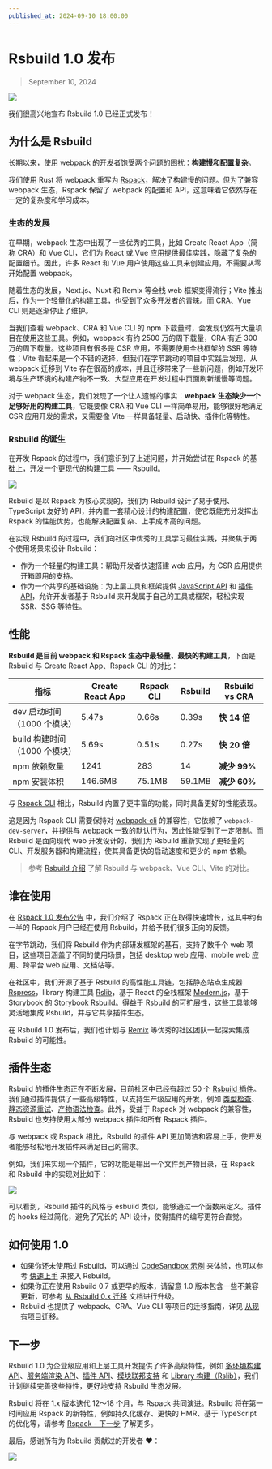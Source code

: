 ```yaml
---
published_at: 2024-09-10 18:00:00
---
```


# Rsbuild 1.0 发布

> September 10, 2024

![](https://assets.rspack.dev/rsbuild/assets/rsbuild-1-0-banner.png)

我们很高兴地宣布 Rsbuild 1.0 已经正式发布！

## 为什么是 Rsbuild

长期以来，使用 webpack 的开发者饱受两个问题的困扰：**构建慢和配置复杂**。

我们使用 Rust 将 webpack 重写为 [Rspack](https://github.com/web-infra-dev/rspack)，解决了构建慢的问题。但为了兼容 webpack 生态，Rspack 保留了 webpack 的配置和 API，这意味着它依然存在一定的复杂度和学习成本。

### 生态的发展

在早期，webpack 生态中出现了一些优秀的工具，比如 Create React App（简称 CRA）和 Vue CLI，它们为 React 或 Vue 应用提供最佳实践，隐藏了复杂的配置细节。因此，许多 React 和 Vue 用户使用这些工具来创建应用，不需要从零开始配置 webpack。

随着生态的发展，Next.js、Nuxt 和 Remix 等全栈 web 框架变得流行；Vite 推出后，作为一个轻量化的构建工具，也受到了众多开发者的青睐。而 CRA、Vue CLI 则是逐渐停止了维护。

当我们查看 webpack、CRA 和 Vue CLI 的 npm 下载量时，会发现仍然有大量项目在使用这些工具。例如，webpack 有约 2500 万的周下载量，CRA 有近 300 万的周下载量。这些项目有很多是 CSR 应用，不需要使用全栈框架的 SSR 等特性；Vite 看起来是一个不错的选择，但我们在字节跳动的项目中实践后发现，从 webpack 迁移到 Vite 存在很高的成本，并且迁移带来了一些新问题，例如开发环境与生产环境的构建产物不一致、大型应用在开发过程中页面刷新缓慢等问题。

对于 webpack 生态，我们发现了一个让人遗憾的事实：**webpack 生态缺少一个足够好用的构建工具**，它既要像 CRA 和 Vue CLI 一样简单易用，能够很好地满足 CSR 应用开发的需求，又需要像 Vite 一样具备轻量、启动快、插件化等特性。

### Rsbuild 的诞生

在开发 Rspack 的过程中，我们意识到了上述问题，并开始尝试在 Rspack 的基础上，开发一个更现代的构建工具 —— Rsbuild。

![](https://assets.rspack.dev/rsbuild/assets/rsbuild-1-0-homepage.png)

Rsbuild 是以 Rspack 为核心实现的，我们为 Rsbuild 设计了易于使用、TypeScript 友好的 API，并内置一套精心设计的构建配置，使它既能充分发挥出 Rspack 的性能优势，也能解决配置复杂、上手成本高的问题。

在实现 Rsbuild 的过程中，我们向社区中优秀的工具学习最佳实践，并聚焦于两个使用场景来设计 Rsbuild：

- 作为一个轻量的构建工具：帮助开发者快速搭建 web 应用，为 CSR 应用提供开箱即用的支持。
- 作为一个共享的基础设施：为上层工具和框架提供 [JavaScript API](https://rsbuild.dev/api/start/) 和 [插件 API](https://rsbuild.dev/plugins/dev/)，允许开发者基于 Rsbuild 来开发属于自己的工具或框架，轻松实现 SSR、SSG 等特性。

## 性能

**Rsbuild 是目前 webpack 和 Rspack 生态中最轻量、最快的构建工具**，下面是 Rsbuild 与 Create React App、Rspack CLI 的对比：

| 指标                          | Create React App | Rspack CLI | Rsbuild | Rsbuild vs CRA |
| ----------------------------- | ---------------- | ---------- | ------- | -------------- |
| dev 启动时间（1000 个模块）   | 5.47s            | 0.66s      | 0.39s   | **快 14 倍**   |
| build 构建时间（1000 个模块） | 5.69s            | 0.51s      | 0.27s   | **快 20 倍**   |
| npm 依赖数量                  | 1241             | 283        | 14      | **减少 99%**   |
| npm 安装体积                  | 146.6MB          | 75.1MB     | 59.1MB  | **减少 60%**   |

与 [Rspack CLI](https://www.npmjs.com/package/@rspack/cli) 相比，Rsbuild 内置了更丰富的功能，同时具备更好的性能表现。

这是因为 Rspack CLI 需要保持对 [webpack-cli](https://www.npmjs.com/package/webpack-cli) 的兼容性，它依赖了 `webpack-dev-server`，并提供与 webpack 一致的默认行为，因此性能受到了一定限制。而 Rsbuild 是面向现代 web 开发设计的，我们为 Rsbuild 重新实现了更轻量的 CLI、开发服务器和构建流程，使其具备更快的启动速度和更少的 npm 依赖。

> 参考 [Rsbuild 介绍](https://rsbuild.dev/zh/guide/start/index) 了解 Rsbuild 与 webpack、Vue CLI、Vite 的对比。

## 谁在使用

在 [Rspack 1.0 发布公告](https://rspack.dev/zh/blog/announcing-1-0) 中，我们介绍了 Rspack 正在取得快速增长，这其中约有一半的 Rspack 用户已经在使用 Rsbuild，并给予我们很多正向的反馈。

在字节跳动，我们将 Rsbuild 作为内部研发框架的基石，支持了数千个 web 项目，这些项目涵盖了不同的使用场景，包括 desktop web 应用、mobile web 应用、跨平台 web 应用、文档站等。

在社区中，我们开源了基于 Rsbuild 的高性能工具链，包括静态站点生成器 [Rspress](https://github.com/web-infra-dev/rspress)，library 构建工具 [Rslib](https://github.com/web-infra-dev/rslib)，基于 React 的全栈框架 [Modern.js](https://github.com/web-infra-dev/modern.js)，基于 Storybook 的 [Storybook Rsbuild](https://github.com/rspack-contrib/storybook-rsbuild)。得益于 Rsbuild 的可扩展性，这些工具能够灵活地集成 Rsbuild，并与它共享插件生态。

在 Rsbuild 1.0 发布后，我们也计划与 [Remix](https://github.com/remix-run/remix) 等优秀的社区团队一起探索集成 Rsbuild 的可能性。

## 插件生态

Rsbuild 的插件生态正在不断发展，目前社区中已经有超过 50 个 [Rsbuild 插件](https://github.com/web-infra-dev/awesome-rspack?tab=readme-ov-file#rsbuild-plugins)。我们通过插件提供了一些高级特性，以支持生产级应用的开发，例如 [类型检查](https://rsbuild.dev/plugins/list/plugin-type-check)、[静态资源重试](https://rsbuild.dev/plugins/list/plugin-assets-retry)、[产物语法检查](https://github.com/rspack-contrib/rsbuild-plugin-check-syntax)。此外，受益于 Rspack 对 webpack 的兼容性，Rsbuild 也支持使用大部分 webpack 插件和所有 Rspack 插件。

与 webpack 或 Rspack 相比，Rsbuild 的插件 API 更加简洁和容易上手，使开发者能够轻松地开发插件来满足自己的需求。

例如，我们来实现一个插件，它的功能是输出一个文件到产物目录，在 Rspack 和 Rsbuild 中的实现对比如下：

![](https://assets.rspack.dev/rsbuild/assets/rsbuild-1-0-plugin-compare.png)

可以看到，Rsbuild 插件的风格与 esbuild 类似，能够通过一个函数来定义。插件的 hooks 经过简化，避免了冗长的 API 设计，使得插件的编写更符合直觉。

## 如何使用 1.0

- 如果你还未使用过 Rsbuild，可以通过 [CodeSandbox 示例](https://codesandbox.io/p/github/rspack-contrib/rsbuild-codesandbox-example) 来体验，也可以参考 [快速上手](https://rsbuild.dev/zh/guide/start/quick-start) 来接入 Rsbuild。
- 如果你正在使用 Rsbuild 0.7 或更早的版本，请留意 1.0 版本包含一些不兼容更新，可参考 [从 Rsbuild 0.x 迁移](https://rsbuild.dev/zh/guide/migration/rsbuild-0-x) 文档进行升级。
- Rsbuild 也提供了 webpack、CRA、Vue CLI 等项目的迁移指南，详见 [从现有项目迁移](https://rsbuild.dev/zh/guide/start/quick-start#%E4%BB%8E%E7%8E%B0%E6%9C%89%E9%A1%B9%E7%9B%AE%E8%BF%81%E7%A7%BB)。

## 下一步

Rsbuild 1.0 为企业级应用和上层工具开发提供了许多高级特性，例如 [多环境构建 API](https://rsbuild.dev/zh/guide/advanced/environments)、[服务端渲染 API](https://rsbuild.dev/zh/guide/advanced/ssr)、[插件 API](https://rsbuild.dev/plugins/dev/)、[模块联邦支持](https://rsbuild.dev/zh/guide/advanced/module-federation) 和 [Library 构建（Rslib）](https://github.com/web-infra-dev/rslib)，我们计划继续完善这些特性，更好地支持 Rsbuild 生态发展。

Rsbuild 将在 1.x 版本迭代 12～18 个月，与 Rspack 共同演进。Rsbuild 将在第一时间应用 Rspack 的新特性，例如持久化缓存、更快的 HMR、基于 TypeScript 的优化等，请参考 [Rspack - 下一步](https://rspack.dev/zh/blog/announcing-1-0#%E4%B8%8B%E4%B8%80%E6%AD%A5) 了解更多。

最后，感谢所有为 Rsbuild 贡献过的开发者 ❤️：

![](https://assets.rspack.dev/rsbuild/assets/rsbuild-1-0-contributors.png)
